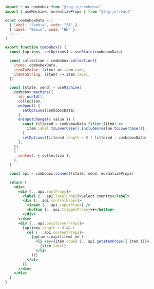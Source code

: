 ```jsx
import * as combobox from "@zag-js/combobox"
import { useMachine, normalizeProps } from "@zag-js/react"

const comboboxData = [
  { label: "Zambia", code: "ZA" },
  { label: "Benin", code: "BN" },
  //...
]

export function Combobox() {
  const [options, setOptions] = useState(comboboxData)

  const collection = combobox.collection({
    items: comboboxData,
    itemToValue: (item) => item.code,
    itemToString: (item) => item.label,
  })

  const [state, send] = useMachine(
    combobox.machine({
      id: useId(),
      collection,
      onOpen() {
        setOptions(comboboxData)
      },
      onInputChange({ value }) {
        const filtered = comboboxData.filter((item) =>
          item.label.toLowerCase().includes(value.toLowerCase()),
        )
        setOptions(filtered.length > 0 ? filtered : comboboxData)
      },
    }),
    {
      context: { collection },
    },
  )

  const api = combobox.connect(state, send, normalizeProps)

  return (
    <div>
      <div {...api.rootProps}>
        <label {...api.labelProps}>Select country</label>
        <div {...api.controlProps}>
          <input {...api.inputProps} />
          <button {...api.triggerProps}>▼</button>
        </div>
      </div>
      <div {...api.positionerProps}>
        {options.length > 0 && (
          <ul {...api.contentProps}>
            {options.map((item) => (
              <li key={item.code} {...api.getItemProps({ item })}>
                {item.label}
              </li>
            ))}
          </ul>
        )}
      </div>
    </div>
  )
}
```
